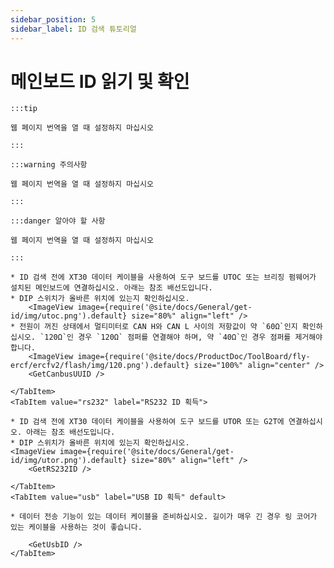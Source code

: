 ```yaml
---
sidebar_position: 5
sidebar_label: ID 검색 튜토리얼
---
```










# 메인보드 ID 읽기 및 확인

    :::tip

    웹 페이지 번역을 열 때 설정하지 마십시오

    :::

    :::warning 주의사항

    웹 페이지 번역을 열 때 설정하지 마십시오

    :::

    :::danger 알아야 할 사항

    웹 페이지 번역을 열 때 설정하지 마십시오

    :::

<Tabs>
    <TabItem value="can" label="CANBus UUID 획득">

    * ID 검색 전에 XT30 데이터 케이블을 사용하여 도구 보드를 UTOC 또는 브리징 펌웨어가 설치된 메인보드에 연결하십시오. 아래는 참조 배선도입니다.
    * DIP 스위치가 올바른 위치에 있는지 확인하십시오.
        <ImageView image={require('@site/docs/General/get-id/img/utoc.png').default} size="80%" align="left" />
    * 전원이 꺼진 상태에서 멀티미터로 CAN H와 CAN L 사이의 저항값이 약 `60Ω`인지 확인하십시오. `120Ω`인 경우 `120Ω` 점퍼를 연결해야 하며, 약 `40Ω`인 경우 점퍼를 제거해야 합니다.
        <ImageView image={require('@site/docs/ProductDoc/ToolBoard/fly-ercf/ercfv2/flash/img/120.png').default} size="100%" align="center" />
        <GetCanbusUUID />

    </TabItem>
    <TabItem value="rs232" label="RS232 ID 획득">

    * ID 검색 전에 XT30 데이터 케이블을 사용하여 도구 보드를 UTOR 또는 G2T에 연결하십시오. 아래는 참조 배선도입니다.
    * DIP 스위치가 올바른 위치에 있는지 확인하십시오.
    <ImageView image={require('@site/docs/General/get-id/img/utor.png').default} size="80%" align="left" />              
        <GetRS232ID />

    </TabItem>
    <TabItem value="usb" label="USB ID 획득" default>
        
    * 데이터 전송 기능이 있는 데이터 케이블을 준비하십시오. 길이가 매우 긴 경우 링 코어가 있는 케이블을 사용하는 것이 좋습니다.
    
        <GetUsbID />
    </TabItem>
</Tabs>